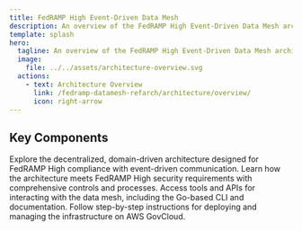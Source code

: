 ```yaml
---
title: FedRAMP High Event-Driven Data Mesh
description: An overview of the FedRAMP High Event-Driven Data Mesh architecture.
template: splash
hero:
  tagline: An overview of the FedRAMP High Event-Driven Data Mesh architecture.
  image:
    file: ../../assets/architecture-overview.svg
  actions:
    - text: Architecture Overview
      link: /fedramp-datamesh-refarch/architecture/overview/
      icon: right-arrow
---
```



## Key Components

<CardGrid stagger>
	<Card title="Architecture Overview" icon="open-book">
		Explore the decentralized, domain-driven architecture designed for FedRAMP High compliance with event-driven communication.
	</Card>
	<Card title="Security & Compliance" icon="shield">
		Learn how the architecture meets FedRAMP High security requirements with comprehensive controls and processes.
	</Card>
	<Card title="Developer Guide" icon="laptop">
		Access tools and APIs for interacting with the data mesh, including the Go-based CLI and documentation.
	</Card>
	<Card title="Deployment" icon="rocket">
		Follow step-by-step instructions for deploying and managing the infrastructure on AWS GovCloud.
	</Card>
</CardGrid>
